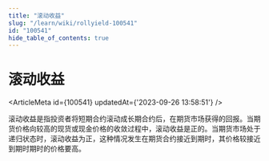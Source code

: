 ```yaml
---
title: "滚动收益"
slug: "/learn/wiki/rollyield-100541"
id: "100541"
hide_table_of_contents: true
---
```



# 滚动收益

<ArticleMeta id={100541} updatedAt={'2023-09-26 13:58:51'} />
<div className='border-solid border-b border-t-0 my-4 border-[var(--ifm-color-gray-300)]' />

滚动收益是指投资者将短期合约滚动成长期合约后，在期货市场获得的回报。当期货价格向较高的现货或现金价格的收敛过程中，滚动收益是正的。当期货市场处于递归状态时，滚动收益为正，这种情况发生在期货合约接近到期时，其价格较接近到期时期时的价格要高。
